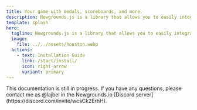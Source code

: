 ```yaml
---
title: Your game with medals, scoreboards, and more.
description: Newgrounds.js is a library that allows you to easily integrate your game with Newgrounds.io, unlocking features like medals, scoreboards, and more.
template: splash
hero:
  tagline: Newgrounds.js is a library that allows you to easily integrate your game with Newgrounds.io, unlocking features like medals, scoreboards, and more.
  image:
    file: ../../assets/houston.webp
  actions:
    - text: Installation Guide
      link: /start/install/
      icon: right-arrow
      variant: primary
---
```



<Aside type="caution" title="Warning">
  This documentation is still in progress. If you have any questions, please contact me as @lajbel in the Newgrounds.io [Discord server](https://discord.com/invite/wcsCk2ErhH).
</Aside>